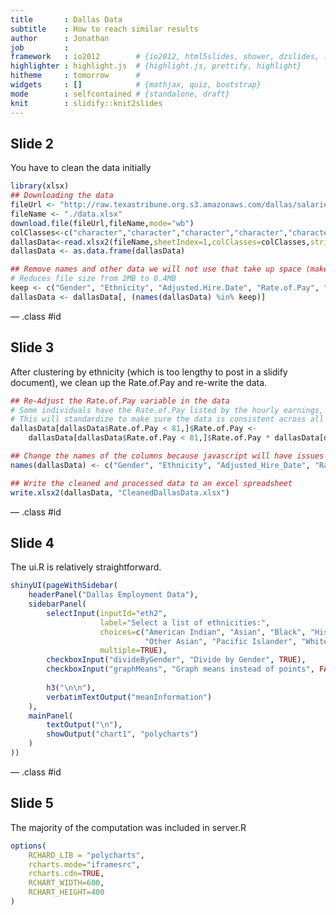 ```yaml
---
title       : Dallas Data
subtitle    : How to reach similar results
author      : Jonathan
job         : 
framework   : io2012        # {io2012, html5slides, shower, dzslides, ...}
highlighter : highlight.js  # {highlight.js, prettify, highlight}
hitheme     : tomorrow      # 
widgets     : []            # {mathjax, quiz, bootstrap}
mode        : selfcontained # {standalone, draft}
knit        : slidify::knit2slides
---
```


## Slide 2

You have to clean the data initially
```r
library(xlsx)
## Downloading the data
fileUrl <- "http://raw.texastribune.org.s3.amazonaws.com/dallas/salaries/2015-04/cityofdallas0415.xls"
fileName <- "./data.xlsx"
download.file(fileUrl,fileName,mode="wb")
colClasses<-c("character","character","character","character","character","numeric","numeric","numeric")
dallasData<-read.xlsx2(fileName,sheetIndex=1,colClasses=colClasses,stringsAsFactors=FALSE) # So we can change the ethnicity later on based on clusters
dallasData <- as.data.frame(dallasData)

## Remove names and other data we will not use that take up space (make it nice and clean)
# Reduces file size from 2MB to 0.4MB
keep <- c("Gender", "Ethnicity", "Adjusted.Hire.Date", "Rate.of.Pay", "Annual.Hours")
dallasData <- dallasData[, (names(dallasData) %in% keep)]


```

--- .class #id

## Slide 3

After clustering by ethnicity (which is too lengthy to post in a slidify document), we clean up the Rate.of.Pay and re-write the data.
```r

## Re-Adjust the Rate.of.Pay variable in the data
# Some individuals have the Rate.of.Pay listed by the hourly earnings, and some have it listed by yearly earnings.
# This will standardize to make sure the data is consistent across all rows.
dallasData[dallasData$Rate.of.Pay < 81,]$Rate.of.Pay <- 
    dallasData[dallasData$Rate.of.Pay < 81,]$Rate.of.Pay * dallasData[dallasData$Rate.of.Pay < 81,]$Annual.Hours

## Change the names of the columns because javascript will have issues later on with periods in the column names
names(dallasData) <- c("Gender", "Ethnicity", "Adjusted_Hire_Date", "Rate_of_Pay", "Annual_Hours")

## Write the cleaned and processed data to an excel spreadsheet
write.xlsx2(dallasData, "CleanedDallasData.xlsx")

```

--- .class #id

## Slide 4

The ui.R is relatively straightforward.
```r

shinyUI(pageWithSidebar(
    headerPanel("Dallas Employment Data"),
    sidebarPanel(
        selectInput(inputId="eth2",
                    label="Select a list of ethnicities:",
                    choices=c("American Indian", "Asian", "Black", "Hispanic",
                              "Other Asian", "Pacific Islander", "White"),
                    multiple=TRUE),
        checkboxInput("divideByGender", "Divide by Gender", TRUE),
        checkboxInput("graphMeans", "Graph means instead of points", FALSE),
        
        h3("\n\n"),
        verbatimTextOutput("meanInformation")
    ),
    mainPanel(
        textOutput("\n"),
        showOutput("chart1", "polycharts") 
    )
))


```

--- .class #id

## Slide 5

The majority of the computation was included in server.R

```r

options(
    RCHARD_LIB = "polycharts",
    rcharts.mode="iframesrc",
    rcharts.cdn=TRUE,
    RCHART_WIDTH=600,
    RCHART_HEIGHT=400
)

```

